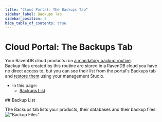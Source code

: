 ```yaml
---
title: "Cloud Portal: The Backups Tab"
sidebar_label: Backups Tab
sidebar_position: 3
hide_table_of_contents: true
---
```



# Cloud Portal: The Backups Tab

<Admonition type="note" title="Note">

Your RavenDB cloud products run [a mandatory backup routine](../../cloud/cloud-backup-and-restore#the-mandatory-backup-routine).  
Backup files created by this routine are stored in a RavenDB cloud you have no direct access to, but you can see their list 
from the portal's Backups tab and [restore them](../../cloud/cloud-backup-and-restore#restore-mandatory-backup-files) using your 
management Studio.  

* In this page:  
   * [Backups List](../../cloud/portal/cloud-portal-backups-tab#backup-files)  
</Admonition>
## Backup List 

The Backups tab lists your products, their databases and their backup files.  
!["Backup Files"](./assets/portal-backups-tab-generate-backup-link-button.png)  




